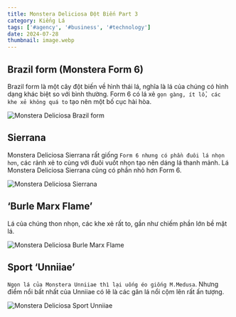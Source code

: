 ---
title: Monstera Deliciosa Đột Biến Part 3
category: Kiểng Lá
tags: ['#agency', '#business', '#technology']
date: 2024-07-28
thumbnail: image.webp
---

## Brazil form (Monstera Form 6)

Brazil form là một cây đột biến về hình thái lá, nghĩa là lá của chúng có hình dạng khác biệt so với bình thường.
Form 6 có lá xẻ `gọn gàng, ít lổ, các khe xẻ không quá to` tạo nên một bố cục hài hòa.

![Monstera Deliciosa Brazil form](./1.webp)

## Sierrana

Monstera Deliciosa Sierrana rất giống `Form 6 nhưng có phần đuôi lá nhọn hơn`, các rảnh xẻ to cùng với đuôi 
vuốt nhọn tạo nên dáng lá thanh mảnh. Lá Monstera Deliciosa Sierrana cũng có phần nhỏ hơn Form 6.

![Monstera Deliciosa Sierrana](./2.webp)

## ‘Burle Marx Flame’

Lá của chúng thon nhọn, các khe xẻ rất to, gần như chiếm phần lớn bề mặt lá.

![Monstera Deliciosa Burle Marx Flame](./3.webp)

## Sport ‘Unniiae’

`Ngọn lá của Monstera Unniiae thì lại uống éo giống M.Medusa`. Nhưng điểm nổi bất nhất của Unniiae có lẽ là các gân lá nổi cộm lên rất ấn tượng.

![Monstera Deliciosa Sport Unniiae](./4.webp)